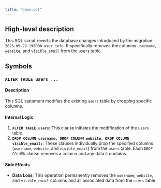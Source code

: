 ```yaml
---
title: "down.sql"
---
```


## High-level description
This SQL script reverts the database changes introduced by the migration `2023-05-27-192000_user_info`. It specifically removes the columns `username`, `website`, and `visible_email` from the `users` table.

## Symbols

### `ALTER TABLE users ...`
#### Description
This SQL statement modifies the existing `users` table by dropping specific columns.

#### Internal Logic
1. **`ALTER TABLE users`**: This clause initiates the modification of the `users` table.
2. **`DROP COLUMN username, DROP COLUMN website, DROP COLUMN visible_email;`**: These clauses individually drop the specified columns (`username`, `website`, and `visible_email`) from the `users` table. Each `DROP COLUMN` clause removes a column and any data it contains.

#### Side Effects
- **Data Loss**: This operation permanently removes the `username`, `website`, and `visible_email` columns and all associated data from the `users` table.
